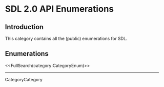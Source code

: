 <!-- #master-page:CategoryTemplate -->
<!-- #master-date:Unknown-Date -->
<!-- format wiki -->
<!-- language en -->


= SDL 2.0 API Enumerations =


== Introduction ==

This category contains all the (public) enumerations for SDL.

== Enumerations ==

<<FullSearch(category:CategoryEnum)>>

----
CategoryCategory
